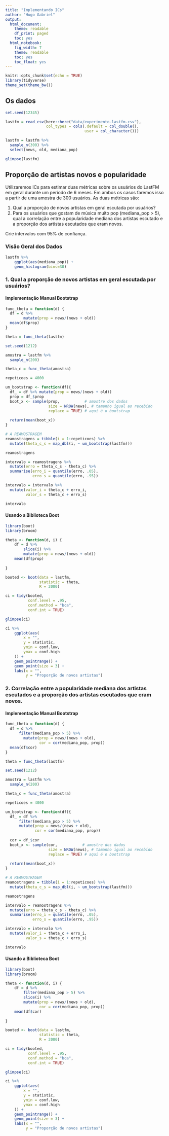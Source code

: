 ```yaml
---
title: "Implementando ICs"
author: "Hugo Gabriel"
output:
  html_document:
    theme: readable
    df_print: paged
    toc: yes
  html_notebook:
    fig_width: 7
    theme: readable
    toc: yes
    toc_float: yes
---
```


```r
knitr::opts_chunk$set(echo = TRUE)
library(tidyverse)
theme_set(theme_bw())
```

## Os dados

```r
set.seed(12345)

lastfm = read_csv(here::here("data/experimento-lastfm.csv"), 
                  col_types = cols(.default = col_double(), 
                                   user = col_character()))

lastfm = lastfm %>% 
  sample_n(300) %>% 
  select(news, old, mediana_pop)

glimpse(lastfm)
```

## Proporção de artistas novos e popularidade

Utilizaremos ICs para estimar duas métricas sobre os usuários do LastFM em geral durante um período de 6 meses. Em ambos os casos faremos isso a partir de uma amostra de 300 usuários. As duas métricas são: 

1. Qual a proporção de novos artistas em geral escutada por usuários?
2. Para os usuários que gostam de música muito pop (mediana_pop > 5), qual a correlação entre a popularidade mediana dos artistas escutado e a proporção dos artistas escutados que eram novos. 

Crie intervalos com 95% de confiança.

### Visão Geral dos Dados

```r
lastfm %>%
    ggplot(aes(mediana_pop)) +
    geom_histogram(bins=30)
```


### 1. Qual a proporção de novos artistas em geral escutada por usuários?

#### Implementação Manual Bootstrap

```r
func_theta = function(d) {
  df = d %>%
        mutate(prop = news/(news + old))
  mean(df$prop)
}

theta = func_theta(lastfm)

set.seed(1212)

amostra = lastfm %>%  
  sample_n(200) 

theta_c = func_theta(amostra)
```

```r
repeticoes = 4000

um_bootstrap <- function(df){
  df_ = df %>% mutate(prop = news/(news + old))
  prop = df_$prop
  boot_x <- sample(prop,           # amostre dos dados
                   size = NROW(news), # tamanho igual ao recebido
                   replace = TRUE) # aqui é o bootstrap
  
  return(mean(boot_x))
}
```

```r
# A REAMOSTRAGEM
reamostragens = tibble(i = 1:repeticoes) %>% 
  mutate(theta_c_s = map_dbl(i, ~ um_bootstrap(lastfm)))

reamostragens
```


```r
intervalo = reamostragens %>% 
  mutate(erro = theta_c_s - theta_c) %>% 
  summarise(erro_i = quantile(erro, .05), 
            erro_s = quantile(erro, .95))

intervalo = intervalo %>% 
  mutate(valor_i = theta_c + erro_i, 
         valor_s = theta_c + erro_s)

intervalo
```

#### Usando a Biblioteca Boot

```r
library(boot)
library(broom)

theta <- function(d, i) {
    df = d %>%
        slice(i) %>%
        mutate(prop = news/(news + old))
    mean(df$prop)
    
}

booted <- boot(data = lastfm, 
               statistic = theta, 
               R = 2000)

ci = tidy(booted, 
          conf.level = .95,
          conf.method = "bca",
          conf.int = TRUE)

glimpse(ci)
```

```r
ci %>%
    ggplot(aes(
        x = "",
        y = statistic,
        ymin = conf.low,
        ymax = conf.high
    )) +
    geom_pointrange() +
    geom_point(size = 3) + 
    labs(x = "", 
         y = "Proporção de novos artistas")
```

### 2. Correlação entre a popularidade mediana dos artistas escutados e a proporção dos artistas escutados que eram novos.

#### Implementação Manual Bootstrap

```r
func_theta = function(d) {
  df = d %>%
      filter(mediana_pop > 5) %>%
        mutate(prop = news/(news + old),
               cor = cor(mediana_pop, prop))
  mean(df$cor)
}

theta = func_theta(lastfm)

set.seed(1212)

amostra = lastfm %>%  
  sample_n(200) 

theta_c = func_theta(amostra)
```

```r
repeticoes = 4000

um_bootstrap <- function(df){
  df_ = df %>% 
      filter(mediana_pop > 5) %>%
      mutate(prop = news/(news + old),
             cor = cor(mediana_pop, prop))
  
  cor = df_$cor
  boot_x <- sample(cor,           # amostre dos dados
                   size = NROW(news), # tamanho igual ao recebido
                   replace = TRUE) # aqui é o bootstrap
  
  return(mean(boot_x))
}
```

```r
# A REAMOSTRAGEM
reamostragens = tibble(i = 1:repeticoes) %>% 
  mutate(theta_c_s = map_dbl(i, ~ um_bootstrap(lastfm)))

reamostragens
```

```r
intervalo = reamostragens %>% 
  mutate(erro = theta_c_s - theta_c) %>% 
  summarise(erro_i = quantile(erro, .05), 
            erro_s = quantile(erro, .95))

intervalo = intervalo %>% 
  mutate(valor_i = theta_c + erro_i, 
         valor_s = theta_c + erro_s)

intervalo
```

#### Usando a Biblioteca Boot


```r
library(boot)
library(broom)

theta <- function(d, i) {
    df = d %>%
        filter(mediana_pop > 5) %>%
        slice(i) %>%
        mutate(prop = news/(news + old),
               cor = cor(mediana_pop, prop))
    mean(df$cor)
    
}

booted <- boot(data = lastfm, 
               statistic = theta, 
               R = 2000)

ci = tidy(booted, 
          conf.level = .95,
          conf.method = "bca",
          conf.int = TRUE)

glimpse(ci)
```

```r
ci %>%
    ggplot(aes(
        x = "",
        y = statistic,
        ymin = conf.low,
        ymax = conf.high
    )) +
    geom_pointrange() +
    geom_point(size = 3) + 
    labs(x = "", 
         y = "Proporção de novos artistas")
```




